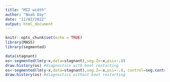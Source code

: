 ```yaml
---
title: "MIZ width"
author: "Noah Day"
date: "11/02/2022"
output: html_document
---
```


```r
knitr::opts_chunk$set(echo = TRUE)
library(MASS)
library(segmented)
```


```r

data(stagnant)
os<-segmented(lm(y~x,data=stagnant),seg.Z=~x,psi=-.8)
draw.history(os) #diagnostics with boot restarting
os<-segmented(lm(y~x,data=stagnant),seg.Z=~x,psi=-.8, control=seg.control(n.boot=0))
draw.history(os) #diagnostics without boot restarting
```


